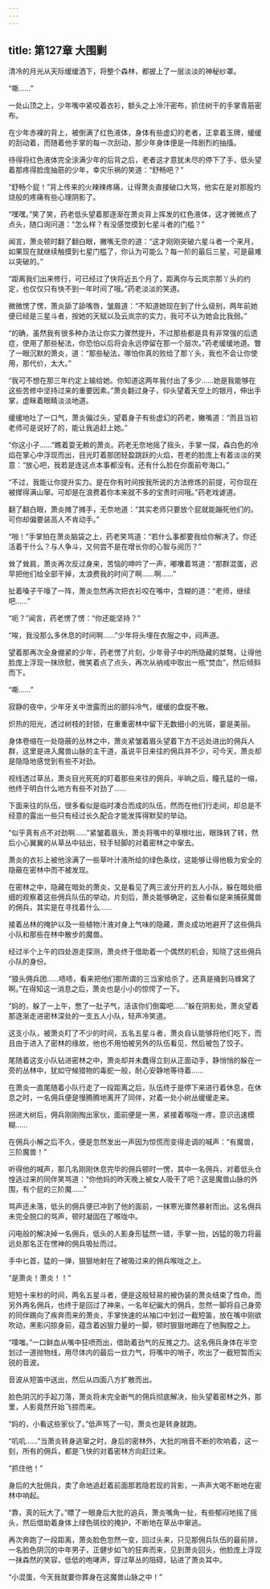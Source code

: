 ```yaml
---
---
---
```

title: 第127章 大围剿
---



清冷的月光从天际缓缓洒下，将整个森林，都披上了一层淡淡的神秘纱罩。

“嘶……”

一处山顶之上，少年嘴中紧咬着衣衫，额头之上冷汗密布，抓住树干的手掌青筋密布。

在少年赤裸的背上，被倒满了红色液体，身体有些虚幻的老者，正拿着玉牌，缓缓的刮动着，而随着他手掌的每一次刮动，那少年身体便是一阵剧烈的抽搐。

待得将红色液体完全涂满少年的后背之后，老者这才意犹未尽的停下了手，低头望着那疼得脸庞抽筋的少年，幸灾乐祸的笑道：“舒畅吧？”

“舒畅个屁！”背上传来的火辣辣疼痛，让得萧炎直接破口大骂，他实在是对那股灼烧般的疼痛有些心理阴影了。

“嘿嘿。”笑了笑，药老低头望着那逐渐在萧炎背上挥发的红色液体，这才微微点了点头，随口询问道：“怎么样？有没感觉摸到七星斗者的门槛？”

闻言，萧炎顿时翻了翻白眼，撇嘴无奈的道：“这才刚刚突破六星斗者一个来月，如果现在就继续触摸到七星门槛了，你认为可能么？每一阶的最后三星，可是最难以突破的。”

“距离我们出来修行，可已经过了快将近五个月了，距离你与云岚宗那丫头的约定，也仅仅只有快不到一年时间了哦。”药老淡淡的笑道。

微微愣了愣，萧炎舔了舔嘴唇，皱眉道：“不知道她现在到了什么级别，两年前她便已经是三星斗者，按她的天赋以及云岚宗的实力，我可不认为她会比我弱。”

“的确，虽然我有很多种办法让你实力骤然提升，不过那些都是具有非常强的后遗症，使用了那些秘法，你恐怕以后将会永远停留在那一个层次。”药老缓缓地道。瞥了一眼沉默的萧炎，道：“那些秘法，哪怕你真的败给了那丫头，我也不会让你使用，那代价，太大。”

“我可不想在那三年约定上输给她。你知道这两年我付出了多少……她是我能够在这些苦修中坚持过来的重要因素。”萧炎翻过身子，仰头望着天空上的银月，伸出手掌，虚眯着眼睛淡淡地道。

缓缓地吐了一口气，萧炎偏过头，望着身子有些虚幻的药老，撇嘴道：“而且当初老师可是说好了的，能让我追赶上她。”

“你这小子……”瞧着耍无赖的萧炎。药老无奈地摇了摇头，手掌一探，森白色的冷焰在掌心中浮现而出，目光盯着那团轻盈跳跃的火焰，苍老的脸庞上有着淡淡的笑意：“放心吧，我若是连这点本事都没有。还有什么脸在你面前夸海口。”

“不过，我能让你提升实力。是在你有时间按我所说的方法修炼的前提，可你现在被撵得满山窜。可却是在浪费着你本来就不多的宝贵时间哦。”药老戏谑道。

翻了翻白眼，萧炎摊了摊手，无奈地道：“其实老师只要放个屁就能蹦死他们的。可你却偏要装高人不肯动手。”

“啪！”手掌拍在萧炎脑袋之上，药老笑骂道：“若什么事都要我给你解决了。你还活着干什么？与人争斗，又何尝不是在增长你的心智与阅历？”

耸了耸肩，萧炎再次反过身来，苦恼的呻吟了一声，嘟囔着骂道：“那群混蛋，迟早把他们给全部干掉，太浪费我的时间了啊……啊……”

扯着嗓子干嚎了一阵，萧炎忽然再次把衣衫咬在嘴中，含糊的道：“老师，继续吧……”

“呃？”闻言，药老愣了愣：“你还能坚持？”

“唉，我没那么多休息的时间啊……”少年将头埋在衣服之中，闷声道。

望着那再次全身绷紧的少年，药老愣了片刻，少年骨子中的所隐藏的桀骜，让得他脸庞上浮现一抹欣慰，微笑着点了点头，再次从纳戒中取出一瓶“焚血”，然后倾斜而下。

“嘶……”

寂静的夜中，少年牙关中泄露而出的颤抖冷气，缓缓的盘旋不散。

炽热的阳光，透过树枝的封锁，在重重密林中留下无数细小的光斑，霎是美丽。

身体卷缩在一处隐蔽的丛林之中，萧炎紧皱着眉头望着下方不远处进出的佣兵人群，这里是进入魔兽山脉的主干道，虽说平日来往的佣兵并不少，可今天，萧炎却是隐隐地感觉到有些不对劲。

视线透过草丛，萧炎目光死死的盯着那些来往的佣兵，半晌之后，瞳孔猛的一缩，他终于明白什么地方有些不对劲了……

下面来往的队伍，很多看似是临时凑合而成的队伍，然而在他们行走间，却总是不经意的露出一些只有经过长久配合才能发挥得默契的举动。

“似乎真有点不对劲啊……”紧皱着眉头，萧炎将嘴中的草根吐出，眼珠转了转，然后小心翼翼的从草丛中钻出，轻手轻脚的对着密林之中窜去。

萧炎的衣衫上被他涂满了一些草叶汁液所绘的绿色条纹，这能够让得他极为安全的隐蔽在密林中而不被发现。

在密林之中，隐藏在暗处的萧炎，又是看见了两三波分开的五人小队，躲在暗处细细的观察着这些佣兵队伍的举动，片刻后，萧炎能够确定，这些看似是来捕获魔兽的佣兵，其实是在寻找着什么……

接着丛林的掩护以及一些植物汁液对身上气味的隐藏，萧炎成功地避开了这些佣兵小队和那些在林中散步的魔兽。

经过半个上午的四处游走探测，萧炎终于借助着一个偶然的机会，知晓了这些佣兵小队的身份。

“狼头佣兵团……啧啧，看来把他们那所谓的三当家给杀了，还真是捅到马蜂窝了啊。”在得知这一消息之后，萧炎也是小小的惊愕了一下。

“妈的，躲了一上午，憋了一肚子气，活该你们倒霉吧……”躲在阴影处，萧炎望着那逐渐走进密林深处的一支五人小队，轻声冷笑道。

这支小队，被萧炎盯了不少的时间，五名五星斗者，萧炎自认能够将他们吃下，而且由于进入了密林的缘故，他也不用怕被另外的队伍看见，然后被包了饺子。

尾随着这支小队钻进密林之中，萧炎却并未蠢得立刻从正面动手，静悄悄的躲在一旁的丛林中，犹如守候猎物的毒蛇一般，耐心安静地等待着……

在萧炎一直尾随着小队行走了一段距离之后，队伍终于是停下来进行着休息，在休息之时，一名佣兵便是慢腾腾地离开了同伴，对着一处小树丛缓缓走来。

拐进大树后，佣兵刚刚掏出家伙，面前便是一黑，紧接着喉咙一疼，意识迅速模糊……

在佣兵小解之后不久，便是忽然发出一声因为惊慌而变得走调的喊声：“有魔兽，三阶魔兽！”

听得他的喊声，那几名刚刚休息完毕的佣兵顿时一愣，其中一名佣兵，对着低头仓惶逃过来的同伴笑骂道：“你他妈的昨天晚上被女人吸干了吧？这是魔兽山脉的外围，有个屁的三阶魔……”

骂声还未落，低头的佣兵便已冲到了他的面前，一抹寒光骤然暴射而出。这名佣兵未完全脱口的骂声，顿时凝固在了喉咙中。

闪电般的解决掉一名佣兵，低头的人影身形猛然一错，手掌一抬，凶猛的吸力将最远处那名正在愣神的佣兵吸扯而过。

手中匕首，猛的一弹，狠狠地射在了被吸过来的佣兵喉咙之上。

“是萧炎！萧炎！！”

短短十来秒的时间，两名五星斗者，便是这般轻易的被伪装的萧炎结束了性命。而另外两名佣兵，也终于是回过了神来，一名年纪偏大的佣兵，忽然一脚将自己身旁的同伴踢向了疾奔而来的萧炎，手掌快速的从袖口中划过一截短笛，放在嘴中刚欲吹动，黑影闪掠身前，蕴含着凶狠力量的一脚，顿时狠狠地踢在了他胸膛之上。

“噗嗤。”一口鲜血从嘴中狂喷而出，借助着劲气的反推之力。这名佣兵身体在半空划过一道抛物线，用尽体内的最后一丝力气，将嘴中的哨子，吹出了一截短暂而尖锐的音波。

音波从短笛中送出，然后从四面八方扩散而出。

脸色阴沉的手起刀落，萧炎将未完全断气的佣兵彻底解决，抬头望着密林之外，那里，人影竟然开始飞掠而来。

“妈的，小看这些家伙了。”低声骂了一句，萧炎也是转身就跑。

“叽叽……”当萧炎转身逃窜之时，身后的密林外，大批的哨音不断的吹响着，这一刻，所有的佣兵，都是飞快的对着密林方向赶过来。

“抓住他！”

身后的大批佣兵，卖了命地追赶着前面那若隐若现的背影，一声声大喝不断地在密林中响起。

“靠，真的玩大了。”瞟了一眼身后大批的追兵，萧炎嘴角一扯，有些郁闷地摇了摇头，然后借助着身体上绿色斑纹的掩护，不断地在草丛中窜逃。

再次奔跑了一段距离，萧炎脸色忽然一变，回过头来，只见那佣兵队伍的最前排，一名脸色阴沉的中年男子，正健步如飞的狂奔而来，见到萧炎回头，他脸庞上浮现一抹森然的笑容，低低的咆哮声，穿过草丛的阻碍，钻进了萧炎耳中。

“小混蛋，今天我就要你葬身在这魔兽山脉之中！”